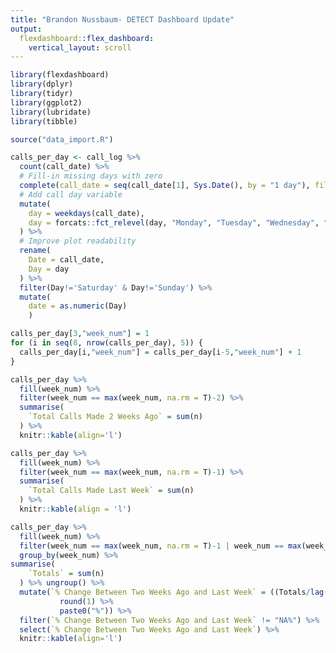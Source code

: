 ```yaml
---
title: "Brandon Nussbaum- DETECT Dashboard Update"
output: 
  flexdashboard::flex_dashboard:
    vertical_layout: scroll
---
```


```r
library(flexdashboard)
library(dplyr)
library(tidyr)
library(ggplot2)
library(lubridate)
library(tibble)
```


```r
source("data_import.R")
```


```r
calls_per_day <- call_log %>%
  count(call_date) %>% 
  # Fill-in missing days with zero
  complete(call_date = seq(call_date[1], Sys.Date(), by = "1 day"), fill = list(n = 0)) %>% 
  # Add call day variable
  mutate(
    day = weekdays(call_date),
    day = forcats::fct_relevel(day, "Monday", "Tuesday", "Wednesday", "Thursday", "Friday")
  ) %>% 
  # Improve plot readability
  rename(
    Date = call_date,
    Day = day 
  ) %>% 
  filter(Day!='Saturday' & Day!='Sunday') %>%
  mutate(
    date = as.numeric(Day)
    )

calls_per_day[3,"week_num"] = 1
for (i in seq(8, nrow(calls_per_day), 5)) {
  calls_per_day[i,"week_num"] = calls_per_day[i-5,"week_num"] + 1
} 

calls_per_day %>%
  fill(week_num) %>%
  filter(week_num == max(week_num, na.rm = T)-2) %>%
  summarise(
    `Total Calls Made 2 Weeks Ago` = sum(n)
  ) %>%
  knitr::kable(align='l') 
```

```r
calls_per_day %>%
  fill(week_num) %>%
  filter(week_num == max(week_num, na.rm = T)-1) %>%
  summarise(
    `Total Calls Made Last Week` = sum(n)
  ) %>%
  knitr::kable(align = 'l') 
```

```r
calls_per_day %>%
  fill(week_num) %>%
  filter(week_num == max(week_num, na.rm = T)-1 | week_num == max(week_num, na.rm = T)-2 ) %>%
  group_by(week_num) %>%
summarise(
    `Totals` = sum(n)
  ) %>% ungroup() %>%
  mutate(`% Change Between Two Weeks Ago and Last Week` = ((Totals/lag(Totals)) * 100) %>%
           round(1) %>%
           paste0("%")) %>%
  filter(`% Change Between Two Weeks Ago and Last Week` != "NA%") %>%
  select(`% Change Between Two Weeks Ago and Last Week`) %>%
  knitr::kable(align='l') 
```
